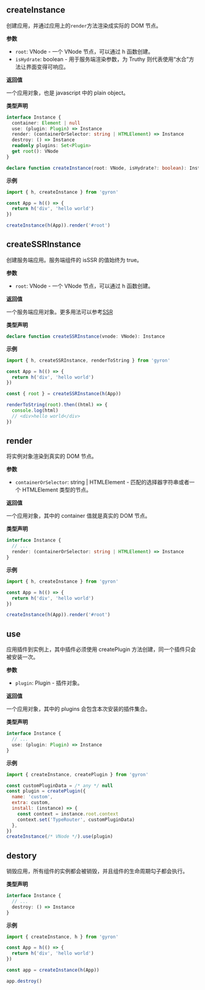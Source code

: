 ## createInstance

创建应用，并通过应用上的`render`方法渲染成实际的 DOM 节点。

**参数**

- `root`: VNode - 一个 VNode 节点，可以通过 h 函数创建。
- `isHydrate`: boolean - 用于服务端渲染参数，为 Truthy 则代表使用“水合”方法让界面变得可响应。

**返回值**

一个应用对象，也是 javascript 中的 plain object。

**类型声明**

```ts d
interface Instance {
  container: Element | null
  use: (plugin: Plugin) => Instance
  render: (containerOrSelector: string | HTMLElement) => Instance
  destroy: () => Instance
  readonly plugins: Set<Plugin>
  get root(): VNode
}

declare function createInstance(root: VNode, isHydrate?: boolean): Instance
```

**示例**

```javascript
import { h, createInstance } from 'gyron'

const App = h(() => {
  return h('div', 'hello world')
})

createInstance(h(App)).render('#root')
```

## createSSRInstance

创建服务端应用。服务端组件的 isSSR 的值始终为 true。

**参数**

- `root`: VNode - 一个 VNode 节点，可以通过 h 函数创建。

**返回值**

一个服务端应用对象。更多用法可以参考[SSR](/docs/ssr)

**类型声明**

```ts d
declare function createSSRInstance(vnode: VNode): Instance
```

**示例**

```javascript
import { h, createSSRInstance, renderToString } from 'gyron'

const App = h(() => {
  return h('div', 'hello world')
})

const { root } = createSSRInstance(h(App))

renderToString(root).then((html) => {
  console.log(html)
  // <div>hello world</div>
})
```

## render

将实例对象渲染到真实的 DOM 节点。

**参数**

- `containerOrSelector`: string | HTMLElement - 匹配的选择器字符串或者一个 HTMLElement 类型的节点。

**返回值**

一个应用对象，其中的 container 值就是真实的 DOM 节点。

**类型声明**

```ts d
interface Instance {
  // ...
  render: (containerOrSelector: string | HTMLElement) => Instance
}
```

**示例**

```javascript
import { h, createInstance } from 'gyron'

const App = h(() => {
  return h('div', 'hello world')
})

createInstance(h(App)).render('#root')
```

## use

应用插件到实例上，其中插件必须使用 createPlugin 方法创建，同一个插件只会被安装一次。

**参数**

- `plugin`: Plugin - 插件对象。

**返回值**

一个应用对象，其中的 plugins 会包含本次安装的插件集合。

**类型声明**

```ts d
interface Instance {
  // ...
  use: (plugin: Plugin) => Instance
}
```

**示例**

```javascript
import { createInstance, createPlugin } from 'gyron'

const customPluginData = /* any */ null
const plugin = createPlugin({
  name: 'custom',
  extra: custom,
  install: (instance) => {
    const context = instance.root.context
    context.set('TypeRouter', customPluginData)
  },
})
createInstance(/* VNode */).use(plugin)
```

## destory

销毁应用，所有组件的实例都会被销毁，并且组件的生命周期勾子都会执行。

**类型声明**

```ts d
interface Instance {
  // ...
  destroy: () => Instance
}
```

**示例**

```javascript line=9
import { createInstance, h } from 'gyron'

const App = h(() => {
  return h('div', 'hello world')
})

const app = createInstance(h(App))

app.destroy()
```
